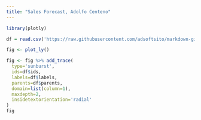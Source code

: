```yaml
---
title: "Sales Forecast, Adolfo Centeno"
---
```


```r
library(plotly)
```

```r
df = read.csv('https://raw.githubusercontent.com/adsoftsito/markdown-git/master/coffee-flavors.csv')

fig <- plot_ly()

fig <- fig %>% add_trace(
  type='sunburst',
  ids=df$ids,
  labels=df$labels,
  parents=df$parents,
  domain=list(column=1),
  maxdepth=2,
  insidetextorientation='radial'
)
fig
```